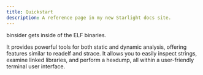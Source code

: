 ```yaml
---
title: Quickstart
description: A reference page in my new Starlight docs site.
---
```


binsider gets inside of the ELF binaries.

It provides powerful tools for both static and dynamic analysis, offering features similar to readelf and strace.
It allows you to easily inspect strings, examine linked libraries, and perform a hexdump, all within a user-friendly terminal user interface.
